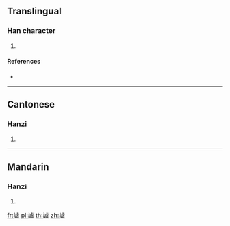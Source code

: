 {{character info/new}}
==Translingual==

===Han character===
{{Han char|rn=149|rad=言|as=11|sn=18|four=01617|canj=XYRYP,YRYPM}}

# {{defn|Han|sort=言11}}

====References====
* {{Han ref|kx=1177.310|dkj=35876|dj=1642.050|hdz=64012.070|uh=8B2F|ud=35631|bh=F0E1|bd=61665}}

----

==Cantonese==

===Hanzi===
{{yue-hanzi|jyut=|y=jo3}}

# {{defn|lang=yue|sort=言11}}

----

==Mandarin==

===Hanzi===
{{cmn-hanzi|pin=[[jiē]] ([[jie1]])|wg=chieh<sup>1</sup>}}

# {{defn|lang=cmn|sort=言11}}

[[fr:謯]]
[[pl:謯]]
[[th:謯]]
[[zh:謯]]